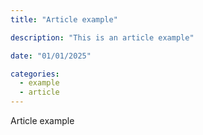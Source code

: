 ```yaml
---
title: "Article example"

description: "This is an article example"

date: "01/01/2025"

categories:
  - example
  - article
---
```


Article example

:::{.column-body}
<script src="https://giscus.app/client.js"
        data-repo="dftv/blog_quarto"
        data-repo-id="R_kgDONv_J5g"
        data-category="Articles"
        data-mapping="number"
        data-term="4"
        data-strict="0"
        data-reactions-enabled="1"
        data-emit-metadata="0"
        data-input-position="top"
        data-theme="light"
        data-lang="en"
        data-loading="lazy"
        crossorigin="anonymous"
        async>
</script>
:::
